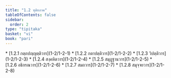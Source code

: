 ```yaml
---
title: "1.2 ทุติยภาค"
tableOfContents: false
sidebar:
  order: 2
type: "tipitaka"
basket: "vi"
book: "pari"
---
```



<DynamicBreadcrumb />



<TableOfContents book="pari" section="1.2">
* [1.2.1 กตฺถปญฺญตฺติวาร](1-2/1-2-1)
* [1.2.2 กตาปตฺติวาร](1-2/1-2-2)
* [1.2.3 วิปตฺติวาร](1-2/1-2-3)
* [1.2.4 สงฺคหิตวาร](1-2/1-2-4)
* [1.2.5 สมุฏฺฐานวาร](1-2/1-2-5)
* [1.2.6 อธิกรณวาร](1-2/1-2-6)
* [1.2.7 สมถวาร](1-2/1-2-7)
* [1.2.8 สมุจฺจยวาร](1-2/1-2-8)
</TableOfContents>